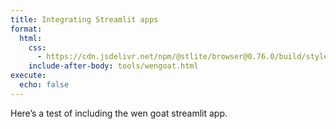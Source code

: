 ```yaml
---
title: Integrating Streamlit apps
format:
  html:
    css:
      - https://cdn.jsdelivr.net/npm/@stlite/browser@0.76.0/build/style.css
    include-after-body: tools/wengoat.html
execute:
  echo: false
---
```


Here's a test of including the wen goat streamlit app.
